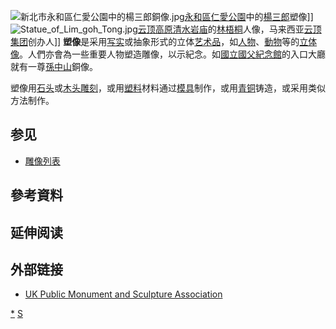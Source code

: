 {{Multiple issues|
{{Unreferenced|time=2010-11-23}}
{{Expand|time=2010-11-23}}
}}
[[File:新北市永和區仁愛公園中的楊三郎銅像.jpg|thumb]][[永和區|永和區]][[仁愛公園_(新北市)|仁愛公園]]中的[[楊三郎_(畫家)|楊三郎]]塑像]] 
[[File:Statue_of_Lim_goh_Tong.jpg|thumb]][[云顶高原|云顶高原]][[清水岩庙|清水岩庙]]的[[林梧桐|林梧桐]]人像，马来西亚[[云顶集团|云顶集团]]创办人]]
'''塑像'''是采用[[写实|写实]]或抽象形式的立体[[艺术品|艺术品]]，如[[人|人物]]、[[動物|動物]]等的[[立体像|立体像]]。人們亦會為一些重要人物塑造雕像，以示紀念。如[[國立國父紀念館|國立國父紀念館]]的入口大廳就有一尊[[孫中山|孫中山]]銅像。

塑像用[[岩石|石头]]或[[木头|木头]][[雕刻|雕刻]]，或用[[塑料|塑料]]材料通过[[模具|模具]]制作，或用[[青铜|青铜]]铸造，或采用类似方法制作。

==参见==

* [[雕像列表|雕像列表]]

== 參考資料 ==
{{reflist}}

== 延伸阅读 ==
{{Wikisource further reading}}

==外部链接==
{{commonscat|Statues}}
* [https://web.archive.org/web/20070217001941/http://pmsa.cch.kcl.ac.uk/index.htm UK Public Monument and Sculpture Association]

[[Category:塑像|*]]
[[Category:雕塑类型|S]]